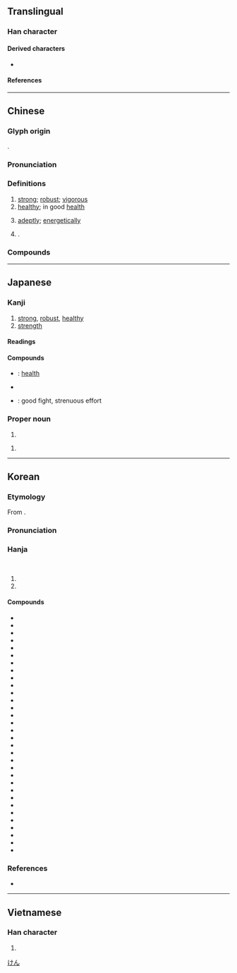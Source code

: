 {{character info}}
==Translingual==
{{stroke order|strokes=10}}

===Han character===
{{Han char|rn=9|rad=人|as=09|sn=11|four=25240|canj=ONKQ|ids=⿰亻建}}

====Derived characters====
* {{l|mul|[[𮧨]], [[𨫡]], [[𮅿]], [[𩅋]]}}

====References====
{{Han ref|kx=0111.110|dkj=00875|dj=0237.100|hdz=10184.090|uh=5065}}

----

==Chinese==
{{zh-forms|ss=伣|alt=徤}}

===Glyph origin===
{{Han etym}}
{{Han compound|人|alt1=亻|t1=person|建|c1=s|c2=p|ls=psc}}.

===Pronunciation===
{{zh-pron
|m=jiàn
|c=gin6
|h=pfs=khien
|md=giâng/giông
|md_note=giâng - vernacular; giông - literary
|mn=kiāⁿ/kiān
|mn_note=kiāⁿ - vernacular; kiān - literary
|mn-t=giang6/giêng6/gian7
|mn-t_note=giang6/giêng6 - literary (giêng6 - Chaozhou); gian7 - vernacular
|w=3jji
|mc=y
|oc=y
|cat=a,adv,pn
}}

===Definitions===
{{zh-hanzi}}

# [[strong]]; [[robust]]; [[vigorous]]
# [[healthy]]; in good [[health]]
#: {{zh-x|健康|health; healthy; sound}}
# [[adeptly]]; [[energetically]]
# {{surname|zh}}.

===Compounds===
{{zh-der|健步|健存|健兒|健將|健捷|健康|健朗|健美|健美操|健美褲|健美運動|健全|健身|健身房|健實|健談|健忘|健旺|健胃|健在|健壯|伉健|保健|保健操|保健物理|保健粉筆|健仰|健保|健保卡|健兒門診|健力|健力舞|健力運動|健吏|健婦|健康保險|健康教育|健康檢查|健康襪|健康醋|健康食品|健忘症|健檢|健步如飛|健水|健浪|健碩|健筆|健羨|健胃劑|健胸|健舞|健行|健訟|健起|健身院|優生保健|全民健保|凌雲健筆|刁健訟棍|剛健|勇健|四健會|壯健|官健|尖齊圓健|康健|強健|復健|復健中心|復健醫學|心理健康|爽健|矯健|神爽體健|積健為雄|穩健|身輕體健|輕健|雄健|雅健|頑健|馬前健}}

----

==Japanese==

===Kanji===
{{ja-kanji|grade=4|rs=人09}}

# [[strong]], [[robust]], [[healthy]]
# [[strength]]

====Readings====
{{ja-readings
|goon=ごん
|kanon=けん
|kun=すこ-やか, たけ-し, したた-か
}}

====Compounds====
* {{ja-r|健康|けんこう}}: [[health]]
* {{ja-r|健全|けんぜん}}
* {{ja-r|健闘|けんとう}}: good fight, strenuous effort

===Proper noun===
{{ja-pos|proper|けん}}

# {{given name|ja|male}}

{{ja-pos|proper|たけし}}

# {{given name|ja|male}}

[[Category:Japanese male given names|けん]]

----

==Korean==

===Etymology===
From {{der|ko|ltc|sort=건|-}} {{ltc-l|健}}.

{{collapse|
* {{hanja-dongguk|껀〮|kkén}}
* {{hanja-sinjeung|건|ken}}
|Historical readings
|bg=#FFFFFF}}

===Pronunciation===
{{ko-hanja-pron|건|l=y}}

===Hanja===
{{ko-hanja-search}}
{{ko-hanja|굳세다|굳셀|건}}<br>
{{ko-hanja|건강하다|건강할|건}}

# {{hanja form of|건|[[strong]]; [[firm]]}}
# {{hanja form of|건|{{n-g|used to form nouns related to [[health]]}}}}

====Compounds====
{{der-top3|Compounds}}
* {{ko-l|건각|健脚}}
* {{ko-l|건강|健康}}
* {{ko-l|건경|健勁}}
* {{ko-l|건담|健啖}}
* {{ko-l|건망|健忘}}
* {{ko-l|건보|健步}}
* {{ko-l|건부|健夫}}
* {{ko-l|건부|健婦}}
* {{ko-l|건상|健爽}}
* {{ko-l|건선|健羨}}
* {{ko-l|건승|健勝}}
* {{ko-l|건식|健食}}
* {{ko-l|건실|健實}}
* {{ko-l|건아|健兒}}
* {{ko-l|건완|健腕}}
* {{ko-l|건위|健胃}}
* {{ko-l|건장|健壯}}
* {{ko-l|건재|健在}}
* {{ko-l|건전|健全}}
* {{ko-l|건첩|健捷}}
* {{ko-l|건투|健鬪}}
* {{ko-l|건필|健筆}}
* {{ko-l|강건|剛健}}
* {{ko-l|강건|康健}}
* {{ko-l|경건|勁健}}
* {{ko-l|권건|權健}}
* {{ko-l|보건|保健}}
* {{ko-l|필건|筆健}}
* {{ko-l|항건|伉健}}
* {{ko-l|건담가|健啖家}}
* {{ko-l|건망증|健忘症}}
* {{ko-l|건망실어증|健忘失語症}}
{{der-bottom}}

===References===
* {{R:hanjadoc|433}}

----

==Vietnamese==

===Han character===
{{vi-readings|reading=[[kiện]], [[kẹn]], [[lương]]|rs=人09}}

# {{rfdef|vi|sort=人09}}